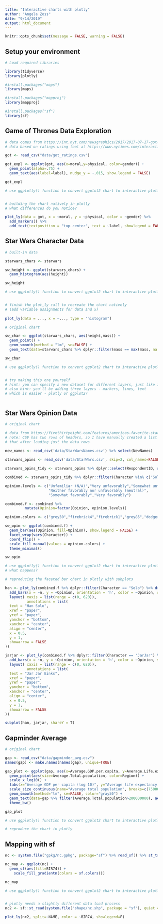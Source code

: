 ```yaml
---
title: "Interactive charts with plotly"
author: "Angela Zoss"
date: "9/14/2019"
output: html_document
---
```


```r
knitr::opts_chunk$set(message = FALSE, warning = FALSE)
```


## Setup your environment

```r

# Load required libraries

library(tidyverse)
library(plotly)

#install.packages("maps")
library(maps)

#install.packages("mapproj")
library(mapproj)

#install.packages("sf")
library(sf)


```

## Game of Thrones Data Exploration

```r

# data comes from https://int.nyt.com/newsgraphics/2017/2017-07-17-got-matrix/mean.json
# data based on ratings using tool at https://www.nytimes.com/interactive/2017/08/09/upshot/game-of-thrones-chart.html

got <- read_csv("data/got_ratings.csv")

got_expl <- ggplot(got, aes(x=moral,y=physical, color=gender)) + 
  geom_point(alpha=.75) + 
  geom_text(aes(label=label), nudge_y = -.015, show.legend = FALSE)

got_expl

```


```r

# use ggplotly() function to convert ggplot2 chart to interactive plotly chart



```

```r

# building the chart natively in plotly
# what differences do you notice?

plot_ly(data = got, x = ~moral, y = ~physical, color = ~gender) %>%
  add_markers() %>%
  add_text(textposition = "top center", text = ~label, showlegend = FALSE)

```

## Star Wars Character Data

```r

# built-in data

starwars_chars <- starwars

sw_height <- ggplot(starwars_chars) +
  geom_histogram(aes(height))

sw_height

```

```r

# use ggplotly() function to convert ggplot2 chart to interactive plotly chart



```

```r

# finish the plot_ly call to recreate the chart natively
# (add variable assignments for data and x)
  
plot_ly(data = ..., x = ~..., type = "histogram")

```


```r

# original chart

sw_char <- ggplot(starwars_chars, aes(height,mass)) +
  geom_point() +
  geom_smooth(method = "lm", se=FALSE) + 
  geom_text(data=starwars_chars %>% dplyr::filter(mass == max(mass, na.rm=T) | height == min(height, na.rm=T)), aes(label=name), nudge_y = 50)

sw_char

```

```r

# use ggplotly() function to convert ggplot2 chart to interactive plotly chart



```

```r

# try making this one yourself
# hint: you can specify a new dataset for different layers, just like in ggplot2
# also hint: you'll be adding three layers - markers, lines, text
# which is easier - plotly or ggplot2?



```

## Star Wars Opinion Data

```r

# original chart

# data from https://fivethirtyeight.com/features/americas-favorite-star-wars-movies-and-least-favorite-characters/
# note: CSV has two rows of headers, so I have manually created a list of headers and am adding
# that after loading just the data rows

new_names <- read_csv('data/StarWarsNames.csv') %>% select(NewNames)
  
starwars_opins <- read_csv('data/StarWars.csv', skip=2, col_names=FALSE) %>% setNames(unlist(new_names))

starwars_opins_tidy <- starwars_opins %>% dplyr::select(RespondentID, starts_with("Opinion")) %>% gather("Character","Opinion",-RespondentID) %>% mutate(Character=sub("Opinion","",Character)) %>% na.omit()

combined <- starwars_opins_tidy %>% dplyr::filter(Character %in% c("Solo", "JarJar"))

opinion.levels <- c("Unfamiliar (N/A)","Very unfavorably","Somewhat unfavorably",
                    "Neither favorably nor unfavorably (neutral)",
                    "Somewhat favorably","Very favorably")

combined.f <- combined %>% 
         mutate(Opinion=factor(Opinion, opinion.levels))

opinion.colors <- c("grey50","firebrick4","firebrick1","grey85","dodgerblue1","dodgerblue4")

sw_opin <- ggplot(combined.f) +
  geom_bar(aes(Opinion, fill=Opinion), show.legend = FALSE) +
  facet_wrap(vars(Character)) +
  coord_flip() +
  scale_fill_manual(values = opinion.colors) +
  theme_minimal()

sw_opin


```

```r

# use ggplotly() function to convert ggplot2 chart to interactive plotly chart
# what happens?


```

```r

# reproducing the faceted bar chart in plotly with subplots

han <- plot_ly(combined.f %>% dplyr::filter(Character == "Solo") %>% drop_na(Opinion) %>% count(Opinion)) %>%
  add_bars(x = ~n, y = ~Opinion, orientation = 'h', color = ~Opinion, showlegend = FALSE) %>%
  layout( xaxis = list(range = c(0, 620)),
          annotations = list(
  text = "Han Solo",
  xref = "paper",
  yref = "paper",
  yanchor = "bottom",
  xanchor = "center",
  align = "center",
  x = 0.5,
  y = 1,
  showarrow = FALSE
))

jarjar <- plot_ly(combined.f %>% dplyr::filter(Character == "JarJar") %>% drop_na(Opinion) %>% count(Opinion)) %>%
  add_bars(x = ~n, y = ~Opinion, orientation = 'h', color = ~Opinion, showlegend = FALSE) %>%
  layout( xaxis = list(range = c(0, 620)),
          annotations = list(
  text = "Jar Jar Binks",
  xref = "paper",
  yref = "paper",
  yanchor = "bottom",
  xanchor = "center",
  align = "center",
  x = 0.5,
  y = 1,
  showarrow = FALSE
))

subplot(han, jarjar, shareY = T)

```

## Gapminder Average

```r

# original chart

gap <- read_csv("data/gapminder_avg.csv")
names(gap) <- make.names(names(gap), unique=TRUE)

gap_plot <- ggplot(gap, aes(x=Average.GDP.per.capita, y=Average.Life.expectancy.at.birth)) +
  geom_point(aes(size=Average.Total.population, color=Region)) +
  scale_x_log10() + 
  labs(x="Average GDP per capita (log 10)", y="Average life expectancy at birth", title="Averages across all years of the traditional Gapminder dataset") +
  scale_size_continuous(name="Average total population", breaks=c(7500000,75000000,750000000),labels=c("7.5 million","75 million","750 million")) +
  geom_smooth(method="lm", se=FALSE, color="gray50") +
  geom_text(data=gap %>% filter(Average.Total.population>200000000), aes(label=Country)) +
  theme_bw()

gap_plot

```

```r

# use ggplotly() function to convert ggplot2 chart to interactive plotly chart


```

```r

# reproduce the chart in plotly


```

## Mapping with sf

```r

nc <- system.file("gpkg/nc.gpkg", package="sf") %>% read_sf() %>% st_transform(32119)

nc_map <- ggplot(nc) +
  geom_sf(aes(fill=BIR74)) +
    scale_fill_gradientn(colors = sf.colors())

nc_map

```


```r

# use ggplotly() function to convert ggplot2 chart to interactive plotly chart



```


```r

# plotly needs a slightly different data load process
nc2 <- sf::st_read(system.file("shape/nc.shp", package = "sf"), quiet = TRUE)

plot_ly(nc2, split=~NAME, color = ~BIR74, showlegend=F)

```